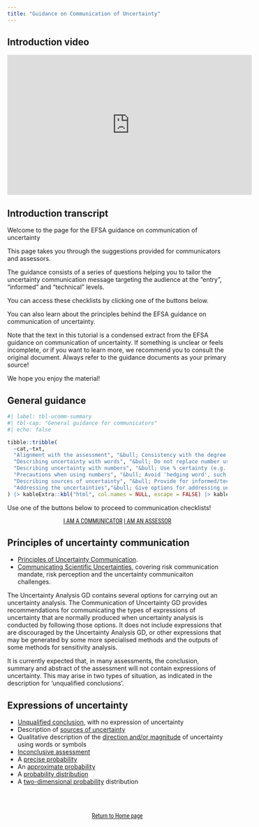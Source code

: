 ```yaml
---
title: "Guidance on Communication of Uncertainty"
---
```


:::: {.panel-tabset}

## Introduction video

<iframe width="560px" height="320px" allowfullscreen="true" allow="autoplay *" title="Sequence_01_UncertaintyCommunication" src="https://lu.instructuremedia.com/embed/80d0207a-7fe7-4f25-bf38-f17c21948716" frameborder="0"></iframe>

## Introduction transcript

Welcome to the page for the EFSA guidance on communication of uncertainty

This page takes you through the suggestions provided for communicators and assessors. 

The guidance consists of a series of questions helping you to tailor the uncertainty communication message targeting the audience at the “entry”, “informed” and “technical” levels.

You can access these checklists by clicking one of the buttons below. 

You can also learn about the principles behind the EFSA guidance on communication of uncertainty. 

Note that the text in this tutorial is a condensed extract from the EFSA guidance on communication of uncertainty. If something is unclear or feels incomplete, or if you want to learn more, we recommend you to consult the original document. Always refer to the guidance documents as your primary source! 

We hope you enjoy the material!

::::

## General guidance 

```r
#| label: tbl-ucomm-summary
#| tbl-cap: "General guidance for communicators"
#| echo: false

tibble::tribble(
  ~cat,~txt,
  "Alignment with the assessment", "&bull; Consistency with the degree of certainty &bull; Link uncertainty information to specific event, outcome or quantity &bull;  Any conditions or assumptions related to conclusions",
  "Describing uncertainty with words", "&bull; Do not replace number used to express uncertainty with words &bull; Use exactly the same words to describe the degree of uncertainty (e.g. low, high)",
  "Describing uncertainty with numbers", "&bull; Use % certainty (e.g. 'the experts considered it 90% certain that...') &bull; Positively frame the conclusion as % certainty for more likely outcome &bull; If using both, always communicate numbers first and words second, e.g. '66-90% certain (likely)'",
  "Precautions when using numbers", "&bull; Avoid 'hedging word', such as 'about', 'approximately', and 'up to' &bull; Be clear it's consensus judgment of the experts &bull; Avoid using % of values of interest, e.g. 'The Panel was 90% certain that 3 in 10,000 sheep would be affected by the virus'",
  "Describing sources of uncertainty", "&bull; Provide for informed/technical audience &bull; Make clear all uncertainties have been taken into account in the overall conclusion",
  "Addressing the uncertainties","&bull; Give options for addressing uncertaint (differentiate between RM/RA) &bull; For informed audience differentiate formal requirements for applicants from non-statutory options, e.g. future research"
) |> kableExtra::kbl("html", col.names = NULL, escape = FALSE) |> kableExtra::kable_styling()

```


Use one of the buttons below to proceed to communication checklists!

::: {#start-btn style="font-family: 'Roboto Condensed', Roboto, sans-serif; text-align: center;"}
[I AM A COMMUNICATOR](uncertainty-communication/communicator.qmd){.btn .btn-secondary .btn role="button"}
[I AM AN ASSESSOR](uncertainty-communication/assessor.qmd){.btn .btn-secondary .btn role="button"}
:::

:::{.callout-tip}
## Principles of uncertainty communication


- [Principles of Uncertainty Communication](principles-and-methods/uncertainty-communication-principles.qmd).
- [Communicating Scientific Uncertainties](principles-and-methods/uncertainty-communication-principles.qmd), covering risk communication mandate, risk perception and the uncertainty communicaiton challenges.
:::

The Uncertainty Analysis GD contains several options for carrying out an uncertainty analysis. The Communication of Uncertainty GD provides recommendations for communicating the types of expressions of uncertainty that are normally produced when uncertainty analysis is conducted by following those options. It does not include expressions that are discouraged by the
Uncertainty Analysis GD, or other expressions that may be generated by some more specialised methods and the outputs of some methods for sensitivity analysis.

It is currently expected that, in many assessments, the conclusion, summary and abstract of the assessment will not contain expressions of uncertainty. This may arise in two types of situation, as indicated in the description for ‘unqualified conclusions’. 


:::{.callout-tip}
## Expressions of uncertainty

- [Unqualified conclusion](uncertainty-communication/expressions-unqualified.qmd), with no expression of uncertainty
- Description of [sources of uncertainty](uncertainty-communication/expressions-sources.qmd) 
- Qualitative description of the [direction and/or magnitude](uncertainty-communication/expressions-direction.qmd) of uncertainty using words or symbols
- [Inconclusive assessment](uncertainty-communication/expressions-inconclusive.qmd)
- A [precise probability](uncertainty-communication/expressions-precise.qmd)
- An [approximate probability](uncertainty-communication/expressions-approximate.qmd)
- A [probability distribution](uncertainty-communication/expressions-distribution.qmd)
- A [two-dimensional probability](uncertainty-communication/expressions-2d.qmd) distribution
:::

</br>
</br>

::: {#start-btn style="font-family: 'Roboto Condensed', Roboto, sans-serif; text-align: center;"}
[Return to Home page](index.qmd){.btn .btn-secondary .btn role="button"}
:::